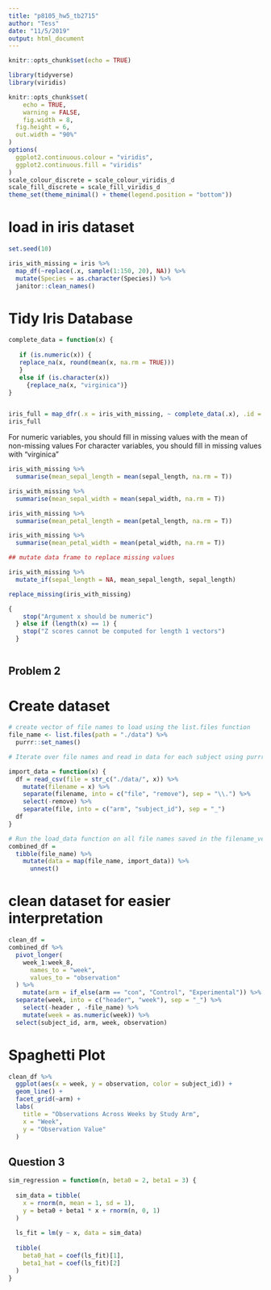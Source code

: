 ```yaml
---
title: "p8105_hw5_tb2715"
author: "Tess"
date: "11/5/2019"
output: html_document
---
```



```r
knitr::opts_chunk$set(echo = TRUE)

library(tidyverse)
library(viridis)

knitr::opts_chunk$set(
	echo = TRUE,
	warning = FALSE,
	fig.width = 8, 
  fig.height = 6,
  out.width = "90%"
)
options(
  ggplot2.continuous.colour = "viridis",
  ggplot2.continuous.fill = "viridis"
)
scale_colour_discrete = scale_colour_viridis_d
scale_fill_discrete = scale_fill_viridis_d
theme_set(theme_minimal() + theme(legend.position = "bottom"))
```

# load in iris dataset
```r
set.seed(10)

iris_with_missing = iris %>% 
  map_df(~replace(.x, sample(1:150, 20), NA)) %>%
  mutate(Species = as.character(Species)) %>%
  janitor::clean_names()
```

# Tidy Iris Database
```r
complete_data = function(x) {
  
   if (is.numeric(x)) {
   replace_na(x, round(mean(x, na.rm = TRUE)))
   }
   else if (is.character(x)) 
     {replace_na(x, "virginica")}
}


iris_full = map_dfr(.x = iris_with_missing, ~ complete_data(.x), .id = "input")
iris_full
```


For numeric variables, you should fill in missing values with the mean of non-missing values
For character variables, you should fill in missing values with "virginica"

```r
iris_with_missing %>%
  summarise(mean_sepal_length = mean(sepal_length, na.rm = T))

iris_with_missing %>%
  summarise(mean_sepal_width = mean(sepal_width, na.rm = T))

iris_with_missing %>%
  summarise(mean_petal_length = mean(petal_length, na.rm = T))

iris_with_missing %>%
  summarise(mean_petal_width = mean(petal_width, na.rm = T))

## mutate data frame to replace missing values

iris_with_missing %>%
  mutate_if(sepal_length = NA, mean_sepal_length, sepal_length)

replace_missing(iris_with_missing)

{
    stop("Argument x should be numeric")
  } else if (length(x) == 1) {
    stop("Z scores cannot be computed for length 1 vectors")
  }
```


```r

```


## Problem 2

# Create dataset
```r
# create vector of file names to load using the list.files function 
file_name <- list.files(path = "./data") %>% 
  purrr::set_names()

# Iterate over file names and read in data for each subject using purrr::map and saving the result as a new variable in the dataframe

import_data = function(x) {
  df = read_csv(file = str_c("./data/", x)) %>% 
    mutate(filename = x) %>% 
    separate(filename, into = c("file", "remove"), sep = "\\.") %>%
    select(-remove) %>% 
    separate(file, into = c("arm", "subject_id"), sep = "_") 
  df
}

# Run the load_data function on all file names saved in the filename_vector, save output as a list col in a new df called final_df
combined_df = 
  tibble(file_name) %>% 
    mutate(data = map(file_name, import_data)) %>% 
      unnest()
```

# clean dataset for easier interpretation
```r
clean_df =
combined_df %>% 
  pivot_longer(
    week_1:week_8,
      names_to = "week", 
      values_to = "observation"
  ) %>%
    mutate(arm = if_else(arm == "con", "Control", "Experimental")) %>% 
  separate(week, into = c("header", "week"), sep = "_") %>%
    select(-header , -file_name) %>% 
    mutate(week = as.numeric(week)) %>%
  select(subject_id, arm, week, observation)
```


# Spaghetti Plot
```r
clean_df %>% 
  ggplot(aes(x = week, y = observation, color = subject_id)) +
  geom_line() +
  facet_grid(~arm) +
  labs(
    title = "Observations Across Weeks by Study Arm",
    x = "Week",
    y = "Observation Value"
  )
```


## Question 3
```r
sim_regression = function(n, beta0 = 2, beta1 = 3) {
  
  sim_data = tibble(
    x = rnorm(n, mean = 1, sd = 1),
    y = beta0 + beta1 * x + rnorm(n, 0, 1)
  )
  
  ls_fit = lm(y ~ x, data = sim_data)
  
  tibble(
    beta0_hat = coef(ls_fit)[1],
    beta1_hat = coef(ls_fit)[2]
  )
}
```

